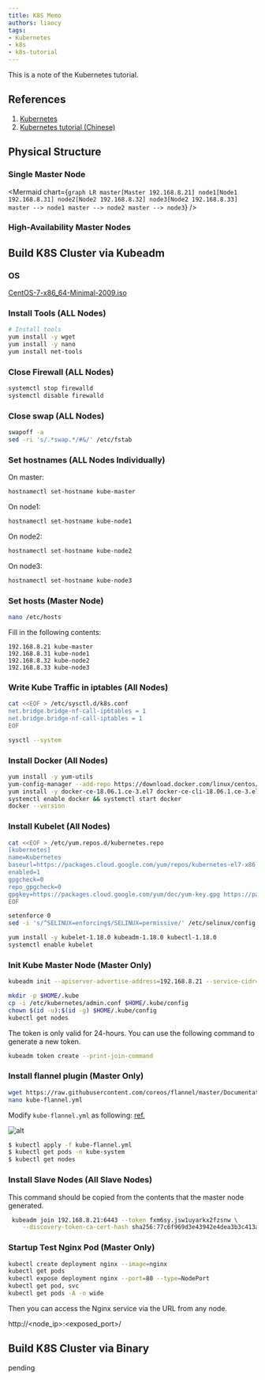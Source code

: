 ```yaml
---
title: K8S Memo
authors: liaocy
tags: 
- Kubernetes
- k8s
- k8s-tutorial
---
```



This is a note of the Kubernetes tutorial.

## References

1. [Kubernetes](https://kubernetes.io/)
1. [Kubernetes tutorial (Chinese)](https://youtu.be/W3V-VgTjDjo)

## Physical Structure

### Single Master Node

<Mermaid chart={`
graph LR
  master[Master 192.168.8.21]
  node1[Node1 192.168.8.31]
  node2[Node2 192.168.8.32]
  node3[Node2 192.168.8.33]
  master --> node1
  master --> node2
  master --> node3
`} />

### High-Availability Master Nodes

## Build K8S Cluster via Kubeadm

### OS
[CentOS-7-x86_64-Minimal-2009.iso](https://ftp.riken.jp/Linux/centos/7.9.2009/isos/x86_64/)

### Install Tools (ALL Nodes)

```bash On
# Install tools
yum install -y wget
yum install -y nano
yum install net-tools
```

### Close Firewall (ALL Nodes)

```bash
systemctl stop firewalld
systemctl disable firewalld
```

### Close swap (ALL Nodes)

```bash
swapoff -a
sed -ri 's/.*swap.*/#&/' /etc/fstab
```

### Set hostnames (ALL Nodes Individually)

On master:
```bash
hostnamectl set-hostname kube-master
```

On node1:
```bash
hostnamectl set-hostname kube-node1
```

On node2:
```bash
hostnamectl set-hostname kube-node2
```

On node3:
```bash
hostnamectl set-hostname kube-node3
```

### Set hosts (Master Node)

```bash
nano /etc/hosts
```

Fill in the following contents:
```text
192.168.8.21 kube-master
192.168.8.31 kube-node1
192.168.8.32 kube-node2
192.168.8.33 kube-node3
```

### Write Kube Traffic in iptables (All Nodes)

```bash
cat <<EOF > /etc/sysctl.d/k8s.conf
net.bridge.bridge-nf-call-ip6tables = 1
net.bridge.bridge-nf-call-iptables = 1
EOF

sysctl --system
```

### Install Docker (All Nodes)

```bash
yum install -y yum-utils
yum-config-manager --add-repo https://download.docker.com/linux/centos/docker-ce.repo
yum install -y docker-ce-18.06.1.ce-3.el7 docker-ce-cli-18.06.1.ce-3.el7 containerd.io docker-compose-plugin
systemctl enable docker && systemctl start docker
docker --version
```

### Install Kubelet (All Nodes)

```bash
cat <<EOF > /etc/yum.repos.d/kubernetes.repo
[kubernetes]
name=Kubernetes
baseurl=https://packages.cloud.google.com/yum/repos/kubernetes-el7-x86_64
enabled=1
gpgcheck=0
repo_gpgcheck=0
gpgkey=https://packages.cloud.google.com/yum/doc/yum-key.gpg https://packages.cloud.google.com/yum/doc/rpm-package-key.gpg
EOF

setenforce 0
sed -i 's/^SELINUX=enforcing$/SELINUX=permissive/' /etc/selinux/config

yum install -y kubelet-1.18.0 kubeadm-1.18.0 kubectl-1.18.0
systemctl enable kubelet

```

### Init Kube Master Node (Master Only)

```bash
kubeadm init --apiserver-advertise-address=192.168.8.21 --service-cidr=10.96.0.0/12 --pod-network-cidr=10.244.0.0/16

mkdir -p $HOME/.kube
cp -i /etc/kubernetes/admin.conf $HOME/.kube/config
chown $(id -u):$(id -g) $HOME/.kube/config
kubectl get nodes
```

The token is only valid for 24-hours. You can use the following command to generate a new token.
```bash
kubeadm token create --print-join-command
```

### Install flannel plugin (Master Only)

```bash
wget https://raw.githubusercontent.com/coreos/flannel/master/Documentation/kube-flannel.yml
nano kube-flannel.yml
```

Modify `kube-flannel.yml` as following: [ref.](https://none06.hatenadiary.org/entry/2022/05/28/025115)

![alt](imgs/k8s-memo/2022-06-06-11-01-22.png "title")

```bash
$ kubectl apply -f kube-flannel.yml
$ kubectl get pods -n kube-system
$ kubectl get nodes
```

### Install Slave Nodes (All Slave Nodes)

This command should be copied from the contents that the master node generated.

```bash
 kubeadm join 192.168.8.21:6443 --token fxm6sy.jsw1uyarkx2fzsnw \
    --discovery-token-ca-cert-hash sha256:77c6f969d3e43942e4dea3b3c413ac9178fe89a2a6ac1a98254593eba574719e
```

### Startup Test Nginx Pod (Master Only)

```bash
kubectl create deployment nginx --image=nginx
kubectl get pods
kubectl expose deployment nginx --port=80 --type=NodePort
kubectl get pod, svc
kubectl get pods -A -o wide
```

Then you can access the Nginx service via the URL from any node.

http://<node_ip>:<exposed_port>/

## Build K8S Cluster via Binary

pending
